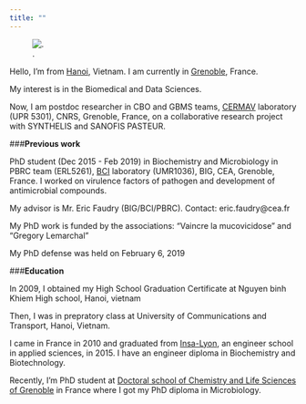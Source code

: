 ```yaml
---
title: ""
---
```

![.](anhjun1.png)

Hello, I'm from [Hanoi](https://vi.wikipedia.org/wiki/H%C3%A0_N%E1%BB%99i), Vietnam. I am currently in [Grenoble](https://fr.wikipedia.org/wiki/Grenoble), France.

My interest is in the Biomedical and Data Sciences.

Now, I am postdoc researcher in CBO and GBMS teams, [CERMAV](https://www.cermav.cnrs.fr/) laboratory (UPR 5301), CNRS, Grenoble, France, on a collaborative research project with SYNTHELIS and SANOFIS PASTEUR. 



###**Previous work**

PhD student (Dec 2015 - Feb 2019) in Biochemistry and Microbiology in PBRC team (ERL5261), [BCI](http://www.bci-lab.fr/) laboratory (UMR1036), BIG, CEA, Grenoble, France. I worked on virulence factors of pathogen and development of antimicrobial compounds.    

My advisor is Mr. Eric Faudry (BIG/BCI/PBRC). Contact: eric.faudry@cea.fr  

My PhD work is funded by the associations: "Vaincre la mucovicidose" and "Gregory Lemarchal"  

My PhD defense was held on February 6, 2019  

###**Education**

In 2009, I obtained my High School Graduation Certificate at Nguyen binh Khiem High school, Hanoi, vietnam 

Then, I was in prepratory class at University of Communications and Transport, Hanoi, Vietnam.

I came in France in 2010 and graduated from [Insa-Lyon](https://www.insa-lyon.fr/), an engineer school in applied sciences, in 2015. I have an engineer diploma in Biochemistry and Biotechnology.  

Recently, I'm PhD student at [Doctoral school of Chemistry and Life Sciences of Grenoble ](https://edcsv.univ-grenoble-alpes.fr/) in France where I got my PhD diploma in Microbiology. 

